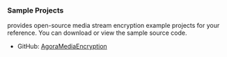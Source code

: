 <PlatformWrapper platform="windows">

### Sample Projects

<Vg k="COMPANY" /> provides open-source media stream encryption example projects for your reference. You can download or view the sample source code.

* GitHub: [AgoraMediaEncryption](https://github.com/AgoraIO/API-Examples/tree/main/windows/APIExample/APIExample/Advanced/MediaEncrypt)

</PlatformWrapper>